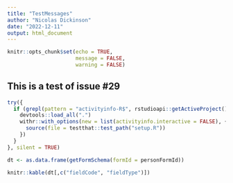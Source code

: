 ```yaml
---
title: "TestMessages"
author: "Nicolas Dickinson"
date: "2022-12-11"
output: html_document
---
```


```r
knitr::opts_chunk$set(echo = TRUE,
                      message = FALSE,
                      warning = FALSE)
```

## This is a test of issue #29

```r
try({
  if (grepl(pattern = "activityinfo-R$", rstudioapi::getActiveProject())) {
    devtools::load_all(".")
    withr::with_options(new = list(activityinfo.interactive = FALSE), {
      source(file = testthat::test_path("setup.R"))
    })
  }
}, silent = TRUE)

dt <- as.data.frame(getFormSchema(formId = personFormId))

knitr::kable(dt[,c("fieldCode", "fieldType")])

```
